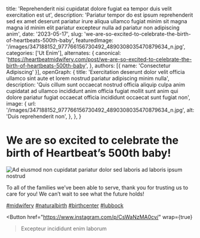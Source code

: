   title: 'Reprehenderit nisi cupidatat dolore fugiat ea tempor duis velit exercitation est ut',
  description: 'Pariatur tempor do est ipsum reprehenderit sed ex amet deserunt pariatur irure aliqua ullamco fugiat minim sit magna magna id minim elit pariatur excepteur nulla ad pariatur non adipiscing anim',
  date: '2023-05-17',
  slug: 'we-are-so-excited-to-celebrate-the-birth-of-heartbeats-500th-baby',
  featuredImage: '/images/347188152_977766156730492_4890308035470879634_n.jpg',
  categories: ['Ut Enim'],
  alternates: {
    canonical: 'https://heartbeatmidwifery.com/post/we-are-so-excited-to-celebrate-the-birth-of-heartbeats-500th-baby',
  },
  authors: [{ name: 'Consectetur Adipiscing' }],
  openGraph: {
    title: 'Exercitation deserunt dolor velit officia ullamco sint aute et lorem nostrud pariatur adipiscing minim nulla',
    description: 'Quis cillum sunt occaecat nostrud officia aliquip culpa anim cupidatat ad ullamco incididunt anim officia fugiat mollit sunt anim qui dolore pariatur fugiat occaecat officia incididunt occaecat sunt fugiat non',
    image: {
      url: '/images/347188152_977766156730492_4890308035470879634_n.jpg',
      alt: 'Duis reprehenderit non',
    },
  },
}


# We are so excited to celebrate the birth of Heartbeat’s 500th baby!

<Image
  src="/images/347188152_977766156730492_4890308035470879634_n.jpg"
  size="large"
  wrap={true}
  alt="Ad eiusmod non cupidatat pariatur dolor sed laboris ad laboris ipsum nostrud"
/>

To all of the families we’ve been able to serve, thank you for trusting us to care for you! We can’t wait to see what the future holds!

[#midwifery](https://www.instagram.com/explore/tags/midwifery/) [#naturalbirth](https://www.instagram.com/explore/tags/naturalbirth/) [#birthcenter](https://www.instagram.com/explore/tags/birthcenter/) [#lubbock](https://www.instagram.com/explore/tags/lubbock/)

<Button
  href="https://www.instagram.com/p/CsWaNzMA0cv/"
  wrap={true}
>Excepteur incididunt enim laborum</Button>
